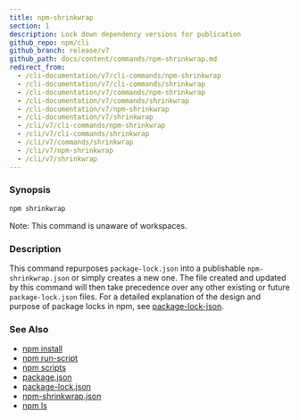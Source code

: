 ```yaml
---
title: npm-shrinkwrap
section: 1
description: Lock down dependency versions for publication
github_repo: npm/cli
github_branch: release/v7
github_path: docs/content/commands/npm-shrinkwrap.md
redirect_from:
  - /cli-documentation/v7/cli-commands/npm-shrinkwrap
  - /cli-documentation/v7/cli-commands/shrinkwrap
  - /cli-documentation/v7/commands/npm-shrinkwrap
  - /cli-documentation/v7/commands/shrinkwrap
  - /cli-documentation/v7/npm-shrinkwrap
  - /cli-documentation/v7/shrinkwrap
  - /cli/v7/cli-commands/npm-shrinkwrap
  - /cli/v7/cli-commands/shrinkwrap
  - /cli/v7/commands/shrinkwrap
  - /cli/v7/npm-shrinkwrap
  - /cli/v7/shrinkwrap
---
```


### Synopsis

```bash
npm shrinkwrap
```

Note: This command is unaware of workspaces.

### Description

This command repurposes `package-lock.json` into a publishable `npm-shrinkwrap.json` or simply creates a new one. The file created and updated by this command will then take precedence over any other existing or future `package-lock.json` files. For a detailed explanation of the design and purpose of package locks in npm, see [package-lock-json](/cli/v7/configuring-npm/package-lock-json).

### See Also

- [npm install](/cli/v7/commands/npm-install)
- [npm run-script](/cli/v7/commands/npm-run-script)
- [npm scripts](/cli/v7/using-npm/scripts)
- [package.json](/cli/v7/configuring-npm/package-json)
- [package-lock.json](/cli/v7/configuring-npm/package-lock-json)
- [npm-shrinkwrap.json](/cli/v7/configuring-npm/npm-shrinkwrap-json)
- [npm ls](/cli/v7/commands/npm-ls)
